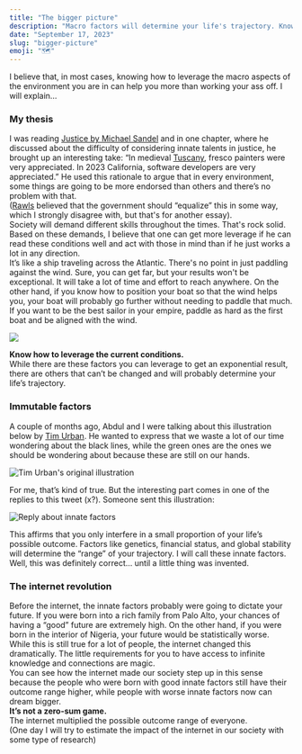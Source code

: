 ```yaml
---
title: "The bigger picture"
description: "Macro factors will determine your life's trajectory. Know how to leverage them."
date: "September 17, 2023"
slug: "bigger-picture"
emoji: "🗺️"
---
```


I believe that, in most cases, knowing how to leverage the macro aspects of the environment you are in can help you more than working your ass off. I will explain…

### My thesis

I was reading [Justice by Michael Sandel](https://www.amazon.com.br/Justice-Whats-Right-Thing-Do/dp/0374532508) and in one chapter, where he discussed about the difficulty of considering innate talents in justice, he brought up an interesting take: “In medieval [Tuscany](https://en.wikipedia.org/wiki/Tuscany), fresco painters were very appreciated. In 2023 California, software developers are very appreciated.” He used this rationale to argue that in every environment, some things are going to be more endorsed than others and there’s no problem with that. 
<br/>
([Rawls](https://en.wikipedia.org/wiki/John_Rawls) believed that the government should “equalize” this in some way, which I strongly disagree with, but that's for another essay).
<br/>
Society will demand different skills throughout the times. That's rock solid. Based on these demands, I believe that one can get more leverage if he can read these conditions well and act with those in mind than if he just works a lot in any direction. 
<br/>
It’s like a ship traveling across the Atlantic. There's no point in just paddling against the wind. Sure, you can get far, but your results won't be exceptional. It will take a lot of time and effort to reach anywhere. On the other hand, if you know how to position your boat so that the wind helps you, your boat will probably go further without needing to paddle that much. If you want to be the best sailor in your empire, paddle as hard as the first boat and be aligned with the wind.
<br/>

![](/images/boat.jpeg)
<br/>

**Know how to leverage the current conditions.**
<br/>
While there are these factors you can leverage to get an exponential result, there are others that can’t be changed and will probably determine your life’s trajectory. 

### Immutable factors

A couple of months ago, Abdul and I were talking about this illustration below by [Tim Urban](https://waitbutwhy.com/). He wanted to express that we waste a lot of our time wondering about the black lines, while the green ones are the ones we should be wondering about because these are still on our hands. 
<br/>

![Tim Urban's original illustration](/images/paths_1.png)
<br/>

For me, that’s kind of true. But the interesting part comes in one of the replies to this tweet (x?). Someone sent this illustration:
<br/>

![Reply about innate factors](/images/paths_2.png)
<br/>

This affirms that you only interfere in a small proportion of your life’s possible outcome. Factors like genetics, financial status, and global stability will determine the “range” of your trajectory. I will call these innate factors.
<br/>
Well, this was definitely correct… until a little thing was invented.

### The internet revolution

Before the internet, the innate factors probably were going to dictate your future. If you were born into a rich family from Palo Alto, your chances of having a “good” future are extremely high. On the other hand, if you were born in the interior of Nigeria, your future would be statistically worse. 
<br/>
While this is still true for a lot of people, the internet changed this dramatically. The little requirements for you to have access to infinite knowledge and connections are magic. 
<br/>
You can see how the internet made our society step up in this sense because the people who were born with good innate factors still have their outcome range higher, while people with worse innate factors now can dream bigger.
<br/>
**It’s not a zero-sum game.**
<br/>
The internet multiplied the possible outcome range of everyone.
<br/>
(One day I will try to estimate the impact of the internet in our society with some type of research)